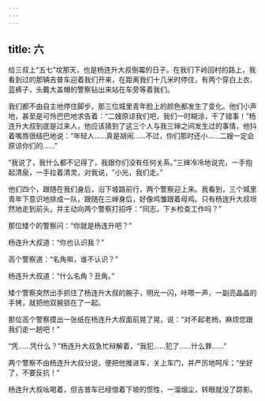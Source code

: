```yaml
---
---
---
```

title: 六
---





给三叔上“五七”坟那天，也是杨连升大叔倒霉的日子。在我们下岭回村的路上，我看到过的那辆吉普车迎着我们开来，在距离我们十几米时停住，有两个穿白上衣、蓝裤子，头戴大盖帽的警察钻出来站在车旁等着我们。

我们都不由自主地停住脚步。那三位城里青年脸上的颜色都发生了变化。他们小声地，甚至是可怜巴巴地求告着：“二嫂原谅我们吧，我们一时糊涂，干了错事！”杨连升大叔到底是过来人，他应该猜到了这三个人与我三婶之间发生过的事情，他抖着嘴唇很结巴地说：“年轻人……真是胡闹……不过，你们那时还小……二嫂一定会原谅你们的……”

“我说了，我什么都不记得了，我跟你们没有任何关系。”三婶冷冷地说完，一手抱起清泉，一手拉着清灵，对我说，“小光，我们走。”

他们四个，跟随在我们身后，沿下坡路前行，两个警察迎上来。我看到，三个城里青年下意识地排成一队，跟随在三婶身后，好像鸡雏跟着母鸡。只有杨连升大叔坦然地走到前头，并主动向两个警察打招呼：“同志，下乡检查工作吗？”

那位矮个的警察问：“你就是杨连升吧？”

杨连升大叔道：“你也认识我？”

高个警察道：“名角嘛，谁不认识？”

杨连升大叔道：“什么名角？丑角。”

矮个警察突然出手抓住了杨连升大叔的腕子，明光一闪，咔嚓一声，一副亮晶晶的手铐，就把他双腕锁在了一起。

那位高个警察摸出一张纸在杨连升大叔面前晃了晃，说：“对不起老杨，麻烦您跟我们走一趟吧！”

“凭……凭什么？”杨连升大叔急忙辩解着，“我犯……犯了……什么罪……”

两个警察不由杨连升大叔分说，便把他推进车，关上车门，并严厉地呵斥；“坐好了，不要反抗！”

杨连升大叔吆喝着，但吉普车已经借着下坡的惯性，一溜烟尘，转眼就没了踪影。